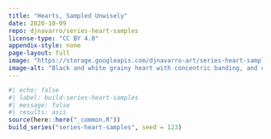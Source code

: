 ```yaml
---
title: "Hearts, Sampled Unwisely"
date: 2020-10-09
repo: djnavarro/series-heart-samples
license-type: "CC BY 4.0"
appendix-style: none
page-layout: full
image: "https://storage.googleapis.com/djnavarro-art/series-heart-samples/800/heart_01_01.png"
image-alt: "Black and white grainy heart with concentric banding, and chaotic extrusions to a box in the top right"
---
```

   
::: {.grid}
  
```r
#| echo: false
#| label: build-series-heart-samples
#| message: false
#| results: asis
source(here::here("_common.R"))
build_series("series-heart-samples", seed = 123)
```
   
:::
   
